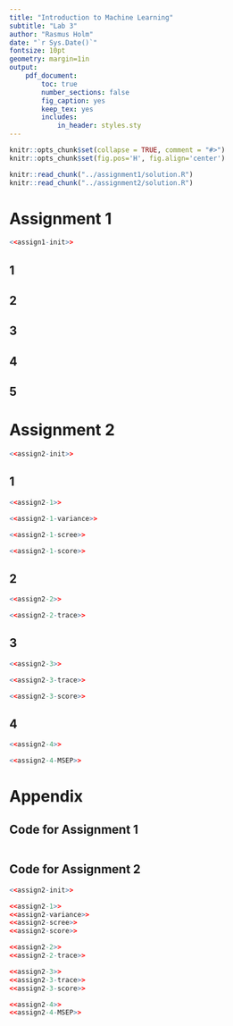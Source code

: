 ```yaml
---
title: "Introduction to Machine Learning"
subtitle: "Lab 3"
author: "Rasmus Holm"
date: "`r Sys.Date()`"
fontsize: 10pt
geometry: margin=1in
output:
    pdf_document:
        toc: true
        number_sections: false
        fig_caption: yes
        keep_tex: yes
        includes:
            in_header: styles.sty
---
```


```r
knitr::opts_chunk$set(collapse = TRUE, comment = "#>")
knitr::opts_chunk$set(fig.pos='H', fig.align='center')

knitr::read_chunk("../assignment1/solution.R")
knitr::read_chunk("../assignment2/solution.R")
```

\newpage

# Assignment 1
```r
<<assign1-init>>
```

## 1

## 2

## 3

## 4

## 5

\newpage

# Assignment 2
```r
<<assign2-init>>
```

## 1
```r
<<assign2-1>>
```

```r
<<assign2-1-variance>>
```

```r
<<assign2-1-scree>>
```

```r
<<assign2-1-score>>
```


## 2
```r
<<assign2-2>>
```

```r
<<assign2-2-trace>>
```

## 3
```r
<<assign2-3>>
```

```r
<<assign2-3-trace>>
```

```r
<<assign2-3-score>>
```

## 4
```r
<<assign2-4>>
```

```r
<<assign2-4-MSEP>>
```

\newpage

# Appendix

## Code for Assignment 1
```r

```

## Code for Assignment 2
```r
<<assign2-init>>

<<assign2-1>>
<<assign2-variance>>
<<assign2-scree>>
<<assign2-score>>

<<assign2-2>>
<<assign2-2-trace>>

<<assign2-3>>
<<assign2-3-trace>>
<<assign2-3-score>>

<<assign2-4>>
<<assign2-4-MSEP>>
```
